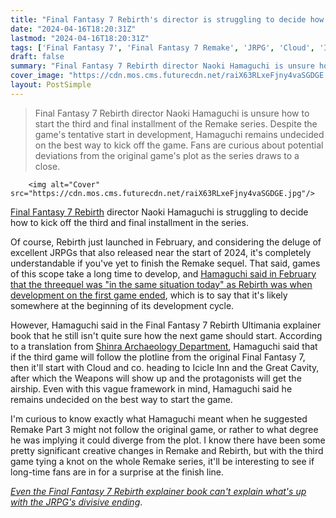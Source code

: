 ```yaml
---
title: "Final Fantasy 7 Rebirth's director is struggling to decide how to kick off the JRPG's final installment"
date: "2024-04-16T18:20:31Z"
lastmod: "2024-04-16T18:20:31Z"
tags: ['Final Fantasy 7', 'Final Fantasy 7 Remake', 'JRPG', 'Cloud', 'Icicle Inn', 'Great Cavity', 'Weapons']
draft: false
summary: "Final Fantasy 7 Rebirth director Naoki Hamaguchi is unsure how to start the third and final installment of the Remake series. Despite the game's tentative start in development, Hamaguchi remains undecided on the best way to kick off the game. Fans are curious about potential deviations from the original game's plot as the series draws to a close."
cover_image: "https://cdn.mos.cms.futurecdn.net/raiX63RLxeFjny4vaSGDGE.jpg" 
layout: PostSimple
---
```

> Final Fantasy 7 Rebirth director Naoki Hamaguchi is unsure how to start the third and final installment of the Remake series. Despite the game's tentative start in development, Hamaguchi remains undecided on the best way to kick off the game. Fans are curious about potential deviations from the original game's plot as the series draws to a close.


        <img alt="Cover" src="https://cdn.mos.cms.futurecdn.net/raiX63RLxeFjny4vaSGDGE.jpg"/>
        
[<u>Final Fantasy 7 Rebirth</u>](https://www.gamesradar.com/final-fantasy-7-rebirth-guide/) director Naoki Hamaguchi is struggling to decide how to kick off the third and final installment in the series.

Of course, Rebirth just launched in February, and considering the deluge of excellent JRPGs that also released near the start of 2024, it's completely understandable if you've yet to finish the Remake sequel. That said, games of this scope take a long time to develop, and [Hamaguchi said in February that the threequel was "in the same situation today" as Rebirth was when development on the first game ended](https://www.gamesradar.com/final-fantasy-7-remake-part-3-is-in-the-same-situation-today-as-rebirth-was-when-development-on-the-first-game-ended/), which is to say that it's likely somewhere at the beginning of its development cycle.

However, Hamaguchi said in the Final Fantasy 7 Rebirth Ultimania explainer book that he still isn't quite sure how the next game should start. According to a translation from [Shinra Archaeology Department](https://twitter.com/ShinraArch/status/1780229164320120840), Hamaguchi said that if the third game will follow the plotline from the original Final Fantasy 7, then it'll start with Cloud and co. heading to Icicle Inn and the Great Cavity, after which the Weapons will show up and the protagonists will get the airship. Even with this vague framework in mind, Hamaguchi said he remains undecided on the best way to start the game.

I'm curious to know exactly what Hamaguchi meant when he suggested Remake Part 3 might not follow the original game, or rather to what degree he was implying it could diverge from the plot. I know there have been some pretty significant creative changes in Remake and Rebirth, but with the third game tying a knot on the whole Remake series, it'll be interesting to see if long-time fans are in for a surprise at the finish line.

[<em>Even the Final Fantasy 7 Rebirth explainer book can't explain what's up with the JRPG's divisive ending</em>](https://www.gamesradar.com/even-the-final-fantasy-7-rebirth-explainer-book-cant-explain-whats-up-with-the-jrpgs-divisive-ending/).
        